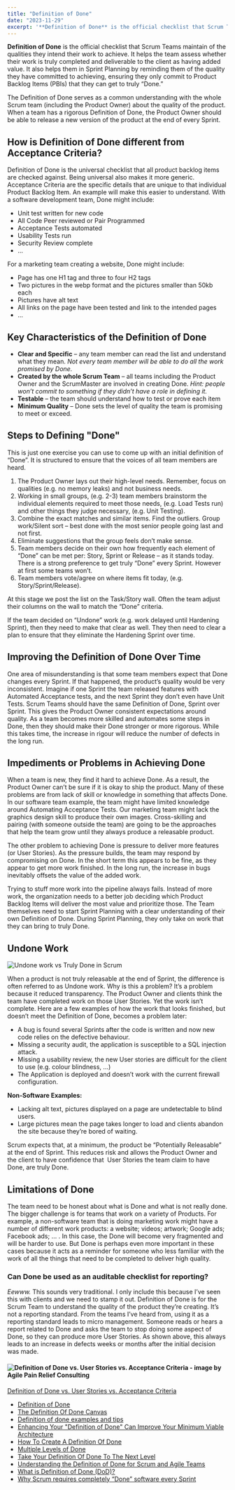 ```yaml
---
title: "Definition of Done"
date: "2023-11-29"
excerpt: '**Definition of Done** is the official checklist that Scrum Teams maintain of the'
---
```


**Definition of Done** is the official checklist that Scrum Teams maintain of the qualities they intend their work to achieve. It helps the team assess whether their work is truly completed and deliverable to the client as having added value. It also helps them in Sprint Planning by reminding them of the quality they have committed to achieving, ensuring they only commit to Product Backlog Items (PBIs) that they can get to truly “Done.”

The Definition of Done serves as a common understanding with the whole Scrum team (including the Product Owner) about the quality of the product. When a team has a rigorous Definition of Done, the Product Owner should be able to release a new version of the product at the end of every Sprint.

## How is Definition of Done different from Acceptance Criteria?

Definition of Done is the universal checklist that all product backlog items are checked against. Being universal also makes it more generic. Acceptance Criteria are the specific details that are unique to that individual Product Backlog Item. An example will make this easier to understand. With a software development team, Done might include:

- Unit test written for new code
- All Code Peer reviewed or Pair Programmed
- Acceptance Tests automated
- Usability Tests run
- Security Review complete
- …

For a marketing team creating a website, Done might include:

- Page has one H1 tag and three to four H2 tags
- Two pictures in the webp format and the pictures smaller than 50kb each
- Pictures have alt text
- All links on the page have been tested and link to the intended pages
- …

## Key Characteristics of the Definition of Done

- **Clear and Specific** – any team member can read the list and understand what they mean. _Not every team member will be able to do all the work promised by Done._
- **Created by the whole Scrum Team** – all teams including the Product Owner and the ScrumMaster are involved in creating Done. _Hint: people won’t commit to something if they didn’t have a role in defining it._
- **Testable** – the team should understand how to test or prove each item
- **Minimum Quality** – Done sets the level of quality the team is promising to meet or exceed.

## Steps to Defining "Done"

This is just one exercise you can use to come up with an initial definition of “Done”. It is structured to ensure that the voices of all team members are heard.

1. The Product Owner lays out their high-level needs. Remember, focus on qualities (e.g. no memory leaks) and not business needs.
2. Working in small groups, (e.g. 2-3) team members brainstorm the individual elements required to meet those needs, (e.g. Load Tests run) and other things they judge necessary, (e.g. Unit Testing).
3. Combine the exact matches and similar items. Find the outliers. Group work/Silent sort – best done with the most senior people going last and not first.
4. Eliminate suggestions that the group feels don’t make sense.
5. Team members decide on their own how frequently each element of “Done” can be met per: Story, Sprint or Release – as it stands today. There is a strong preference to get truly “Done” every Sprint. However at first some teams won’t.
6. Team members vote/agree on where items fit today, (e.g. Story/Sprint/Release).

At this stage we post the list on the Task/Story wall. Often the team adjust their columns on the wall to match the “Done” criteria.

If the team decided on “Undone” work (e.g. work delayed until Hardening Sprint), then they need to make that clear as well. They then need to clear a plan to ensure that they eliminate the Hardening Sprint over time.

## Improving the Definition of Done Over Time

One area of misunderstanding is that some team members expect that Done changes every Sprint. If that happened, the product’s quality would be very inconsistent. Imagine if one Sprint the team released features with Automated Acceptance tests, and the next Sprint they don’t even have Unit Tests. Scrum Teams should have the same Definition of Done, Sprint over Sprint. This gives the Product Owner consistent expectations around quality. As a team becomes more skilled and automates some steps in Done, then they should make their Done stronger or more rigorous. While this takes time, the increase in rigour will reduce the number of defects in the long run.

## Impediments or Problems in Achieving Done

When a team is new, they find it hard to achieve Done. As a result, the Product Owner can’t be sure if it is okay to ship the product. Many of these problems are from lack of skill or knowledge in something that affects Done. In our software team example, the team might have limited knowledge around Automating Acceptance Tests. Our marketing team might lack the graphics design skill to produce their own images. Cross-skilling and pairing (with someone outside the team) are going to be the approaches that help the team grow until they always produce a releasable product.

The other problem to achieving Done is pressure to deliver more features (or User Stories). As the pressure builds, the team may respond by compromising on Done. In the short term this appears to be fine, as they appear to get more work finished. In the long run, the increase in bugs inevitably offsets the value of the added work.

Trying to stuff more work into the pipeline always fails. Instead of more work, the organization needs to a better job deciding which Product Backlog Items will deliver the most value and prioritize those. The Team themselves need to start Sprint Planning with a clear understanding of their own Definition of Done. During Sprint Planning, they only take on work that they can bring to truly Done.

## Undone Work

![Undone work vs Truly Done in Scrum](src/content/glossary/definition-of-done/images/Un-Done-and-Done.jpg)

When a product is not truly releasable at the end of Sprint, the difference is often referred to as Undone work. Why is this a problem? It’s a problem because it reduced transparency. The Product Owner and clients think the team have completed work on those User Stories. Yet the work isn’t complete. Here are a few examples of how the work that looks finished, but doesn’t meet the Definition of Done, becomes a problem later:

- A bug is found several Sprints after the code is written and now new code relies on the defective behaviour.
- Missing a security audit, the application is susceptible to a SQL injection attack.
- Missing a usability review, the new User stories are difficult for the client to use (e.g. colour blindness, …)
- The Application is deployed and doesn’t work with the current firewall configuration.

**Non-Software Examples:**

- Lacking alt text, pictures displayed on a page are undetectable to blind users.
- Large pictures mean the page takes longer to load and clients abandon the site because they’re bored of waiting.

Scrum expects that, at a minimum, the product be “Potentially Releasable” at the end of Sprint. This reduces risk and allows the Product Owner and the client to have confidence that  User Stories the team claim to have Done, are truly Done.

## Limitations of Done

The team need to be honest about what is Done and what is not really done. The bigger challenge is for teams that work on a variety of Products. For example, a non-software team that is doing marketing work might have a number of different work products: a website; videos; artwork; Google ads; Facebook ads; … . In this case, the Done will become very fragmented and will be harder to use. But Done is perhaps even more important in these cases because it acts as a reminder for someone who less familiar with the work of all the things that need to be completed to deliver high quality.

### Can Done be used as an auditable checklist for reporting?

_Eewww._ This sounds very traditional. I only include this because I’ve seen this with clients and we need to stamp it out. Definition of Done is for the Scrum Team to understand the quality of the product they’re creating. It’s not a reporting standard. From the teams I’ve heard from, using it as a reporting standard leads to micro management. Someone reads or hears a report related to Done and asks the team to stop doing some aspect of Done, so they can produce more User Stories. As shown above, this always leads to an increase in defects weeks or months after the initial decision was made.

#### ![Definition of Done vs. User Stories vs. Acceptance Criteria - image by Agile Pain Relief Consulting](src/content/glossary/definition-of-done/images/APR_Blog-Illustrations_Nov2019_AcceptanceCriteria_A_v2-1024x607.jpg)

[Definition of Done vs. User Stories vs. Acceptance Criteria](/blog/definition-of-done-user-stories-acceptance-criteria)

<HighlightBox heading="Resource Links" variant="resourceLinks">

- [Definition of Done](https://www.agilealliance.org/glossary/definition-of-done)
- [The Definition Of Done Canvas](https://www.kaizenko.com/the-definition-of-done-canvas-template/)
- [Definition of done examples and tips](https://www.boost.co.nz/blog/2019/05/definition-of-done-examples-and-tips)
- [Enhancing Your "Definition of Done" Can Improve Your Minimum Viable Architecture](https://www.infoq.com/articles/definition-of-done-mva/)
- [How To Create A Definition Of Done](https://agilelearninglabs.com/2021/04/how-to-create-a-definition-of-done/)
- [Multiple Levels of Done](https://www.mountaingoatsoftware.com/blog/multiple-levels-of-done)
- [Take Your Definition Of Done To The Next Level](https://medium.com/the-liberators/take-your-definition-of-done-to-the-next-level-ec5e20e7ea4a)
- [Understanding the Definition of Done for Scrum and Agile Teams](https://www.mitchlacey.com/learn-scrum/definition-of-done/)
- [What is Definition of Done (DoD)?](https://www.scrumalliance.org/agilematters/articles/begin-with-the-end-in-mind-defining-done-in-every-coaching-engagement)
- [Why Scrum requires completely “Done” software every Sprint](https://medium.com/the-liberators/why-scrum-requires-completely-done-software-every-sprint-f7fa3ca33286)
</HighlightBox>
